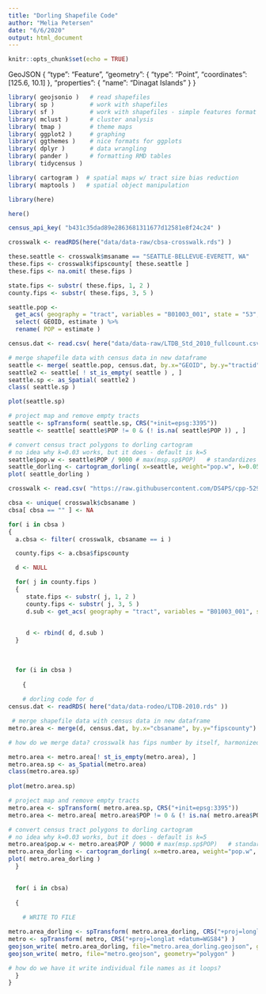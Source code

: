 ```yaml
---
title: "Dorling Shapefile Code"
author: "Melia Petersen"
date: "6/6/2020"
output: html_document
---
```


```r
knitr::opts_chunk$set(echo = TRUE)
```

GeoJSON 
{
  "type": "Feature",
  "geometry": {
    "type": "Point",
    "coordinates": [125.6, 10.1]
  },
  "properties": {
    "name": "Dinagat Islands"
  }
}


```r
library( geojsonio )   # read shapefiles
library( sp )          # work with shapefiles
library( sf )          # work with shapefiles - simple features format
library( mclust )      # cluster analysis 
library( tmap )        # theme maps
library( ggplot2 )     # graphing 
library( ggthemes )    # nice formats for ggplots
library( dplyr )       # data wrangling 
library( pander )      # formatting RMD tables
library( tidycensus )

library( cartogram )  # spatial maps w/ tract size bias reduction
library( maptools )   # spatial object manipulation 

library(here)
```


```r
here()
```


```r
census_api_key( "b431c35dad89e2863681311677d12581e8f24c24" )

crosswalk <- readRDS(here("data/data-raw/cbsa-crosswalk.rds") ) 

these.seattle <- crosswalk$msaname == "SEATTLE-BELLEVUE-EVERETT, WA"
these.fips <- crosswalk$fipscounty[ these.seattle ]
these.fips <- na.omit( these.fips )

state.fips <- substr( these.fips, 1, 2 )
county.fips <- substr( these.fips, 3, 5 )

seattle.pop <-
  get_acs( geography = "tract", variables = "B01003_001", state = "53", county = county.fips[state.fips=="53"], geometry = TRUE ) %>%
  select( GEOID, estimate ) %>%
  rename( POP = estimate )

```

```r

census.dat <- read.csv( here("data/data-raw/LTDB_Std_2010_fullcount.csv" ))

# merge shapefile data with census data in new dataframe
seattle <- merge( seattle.pop, census.dat, by.x="GEOID", by.y="tractid" )
seattle2 <- seattle[ ! st_is_empty( seattle ) , ]
seattle.sp <- as_Spatial( seattle2 )
class( seattle.sp )

plot(seattle.sp)
```

```r
# project map and remove empty tracts
seattle <- spTransform( seattle.sp, CRS("+init=epsg:3395"))
seattle <- seattle[ seattle$POP != 0 & (! is.na( seattle$POP )) , ]

# convert census tract polygons to dorling cartogram
# no idea why k=0.03 works, but it does - default is k=5
seattle$pop.w <- seattle$POP / 9000 # max(msp.sp$POP)   # standardizes it to max of 1.5
seattle_dorling <- cartogram_dorling( x=seattle, weight="pop.w", k=0.05 )
plot( seattle_dorling )
```

```r
crosswalk <- read.csv( "https://raw.githubusercontent.com/DS4PS/cpp-529-master/master/data/cbsatocountycrosswalk.csv",  stringsAsFactors=F, colClasses="character" )

cbsa <- unique( crosswalk$cbsaname )
cbsa[ cbsa == "" ] <- NA

for( i in cbsa )
{
  a.cbsa <- filter( crosswalk, cbsaname == i )

  county.fips <- a.cbsa$fipscounty

  d <- NULL

  for( j in county.fips )
  {
     state.fips <- substr( j, 1, 2 )
     county.fips <- substr( j, 3, 5 )
     d.sub <- get_acs( geography = "tract", variables = "B01003_001", state=state.fips, county=county.fips, geometry = TRUE )
     

     d <- rbind( d, d.sub )
  }
  
  
  
  for (i in cbsa ) 
    
    {
    
    # dorling code for d
census.dat <- readRDS( here("data/data-rodeo/LTDB-2010.rds" ))

 # merge shapefile data with census data in new dataframe
metro.area <- merge(d, census.dat, by.x="cbsaname", by.y="fipscounty")

# how do we merge data? crosswalk has fips number by itself, harmonized data has fips-##-####-(fipsnumber)

metro.area <- metro.area[! st_is_empty(metro.area), ]
metro.area.sp <- as_Spatial(metro.area)
class(metro.area.sp)
  
plot(metro.area.sp)

# project map and remove empty tracts
metro.area <- spTransform( metro.area.sp, CRS("+init=epsg:3395"))
metro.area <- metro.area[ metro.area$POP != 0 & (! is.na( metro.area$POP )) , ]

# convert census tract polygons to dorling cartogram
# no idea why k=0.03 works, but it does - default is k=5
metro.area$pop.w <- metro.area$POP / 9000 # max(msp.sp$POP)   # standardizes it to max of 1.5
metro.area_dorling <- cartogram_dorling( x=metro.area, weight="pop.w", k=0.05 )
plot( metro.area_dorling )
  }

  
  for( i in cbsa)
    
  {
    
    # WRITE TO FILE 

metro.area_dorling <- spTransform( metro.area_dorling, CRS("+proj=longlat +datum=WGS84") )
metro <- spTransform( metro, CRS("+proj=longlat +datum=WGS84") )
geojson_write( metro.area_dorling, file="metro.area_dorling.geojson", geometry="polygon" )
geojson_write( metro, file="metro.geojson", geometry="polygon" )

# how do we have it write individual file names as it loops?    
  }
} 

```

